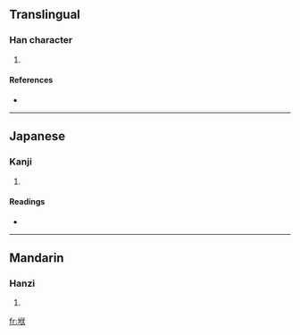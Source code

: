 ==Translingual==

===Han character===
{{Han char|rn=32|rad=土|as=06|sn=9|four=4313<sub>0</sub>|canj=土人戈大 (GOIK)}}

# {{defn|Han|sort=土06}}

====References====
* {{Han ref|kx=0228.040|dkj=05044|dj=0464.030|hdz=10439.130|uh=5798|ud=22424|bh=CE59|bd=52825}}

----

==Japanese==

===Kanji===
{{ja-kanji|grade=|rs=土06}}

# {{defn|Japanese|sort=土06}}

====Readings====
* {{ja-readings|on=[[ふく]] (fuku), [[ぶく]] (buku), [[ほく]] (hoku), [[ぼく]] (boku)|kun=[[くずれる]] (kuzureru), [[ながれる]] (nagareru)}}

----

==Mandarin==

===Hanzi===
{{cmn-hanzi|pin=[[fú]] ([[fu2]])|wg=fu<sup>2</sup>}}

# {{defn|Mandarin|sort=土06}}

[[fr:垘]]